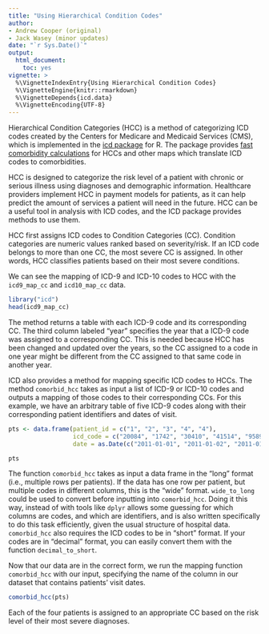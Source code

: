 ```yaml
---
title: "Using Hierarchical Condition Codes"
author:
- Andrew Cooper (original)
- Jack Wasey (minor updates)
date: "`r Sys.Date()`"
output:
  html_document:
    toc: yes
vignette: >
  %\VignetteIndexEntry{Using Hierarchical Condition Codes}
  %\VignetteEngine{knitr::rmarkdown}
  %\VignetteDepends{icd.data}
  %\VignetteEncoding{UTF-8}
---
```


Hierarchical Condition Categories (HCC) is a method of categorizing ICD codes created by the Centers for Medicare and Medicaid Services (CMS), which is implemented in the [icd package](https://cran.r-project.org/package=icd) for R. The package provides [fast comorbidity calculations](introduction.html) for HCCs and other maps which translate ICD codes to comorbidities.

HCC is designed to categorize the risk level of a patient with chronic or serious illness using diagnoses and demographic information. Healthcare providers implement HCC in payment models for patients, as it can help predict the amount of services a patient will need in the future. HCC can be a useful tool in analysis with ICD codes, and the ICD package provides methods to use them.

HCC first assigns ICD codes to Condition Categories (CC). Condition categories are numeric values ranked based on severity/risk. If an ICD code belongs to more than one CC, the most severe CC is assigned. In other words, HCC classifies patients based on their most severe conditions.

We can see the mapping of ICD-9 and ICD-10 codes to HCC with the `icd9_map_cc` and `icd10_map_cc` data.

```r
library("icd")
head(icd9_map_cc)
```

The method returns a table with each ICD-9 code and its corresponding CC. The third column labeled "year" specifies the year that a ICD-9 code was assigned to a corresponding CC. This is needed because HCC has been changed and updated over the years, so the CC assigned to a code in one year might be different from the CC assigned to that same code in another year.

ICD also provides a method for mapping specific ICD codes to HCCs. The method `comorbid_hcc` takes as input a list of ICD-9 or ICD-10 codes and outputs a mapping of those codes to their corresponding CCs. For this example, we have an arbitrary table of five ICD-9 codes along with their corresponding patient identifiers and dates of visit.

```r
pts <- data.frame(patient_id = c("1", "2", "3", "4", "4"),
                  icd_code = c("20084", "1742", "30410", "41514", "95893"), 
                  date = as.Date(c("2011-01-01", "2011-01-02", "2011-01-03", "2011-01-04", "2011-01-04")))

pts
```

The function `comorbid_hcc` takes as input a data frame in the "long" format (i.e., multiple rows per patients). If the data has one row per patient, but multiple codes in different columns, this is the "wide" format. `wide_to_long` could be used to convert before inputting into `comorbid_hcc`. Doing it this way, instead of with tools like `dplyr` allows some guessing for which columns are codes, and which are identifiers, and is also written specifically to do this task efficiently, given the usual structure of hospital data. `comorbid_hcc` also requires the ICD codes to be in "short" format. If your codes are in "decimal" format, you can easily convert them with the function `decimal_to_short`.

Now that our data are in the correct form, we run the mapping function `comorbid_hcc` with our input, specifying the name of the column in our dataset that contains patients' visit dates.

```r
comorbid_hcc(pts)
```

Each of the four patients is assigned to an appropriate CC based on the risk level of their most severe diagnoses.
